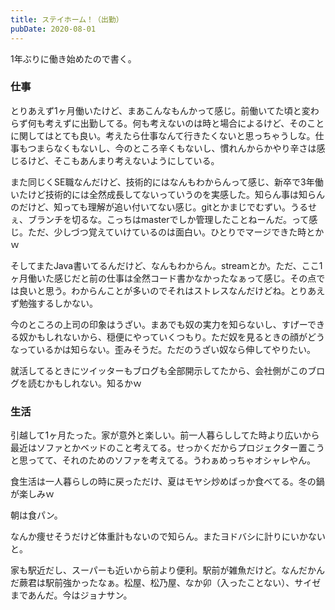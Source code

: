 ```yaml
---
title: ステイホーム！（出勤）
pubDate: 2020-08-01
---
```


1年ぶりに働き始めたので書く。

### 仕事

とりあえず1ヶ月働いたけど、まあこんなもんかって感じ。前働いてた頃と変わらず何も考えずに出勤してる。何も考えないのは時と場合によるけど、そのことに関してはとても良い。考えたら仕事なんて行きたくないと思っちゃうしな。仕事もつまらなくもないし、今のところ辛くもないし、慣れんからかやり辛さは感じるけど、そこもあんまり考えないようにしている。

また同じくSE職なんだけど、技術的にはなんもわからんって感じ、新卒で3年働いたけど技術的には全然成長してないっていうのを実感した。知らん事は知らんのだけど、知っても理解が追い付いてない感じ。gitとかまじでむずい。うるせぇ、ブランチを切るな。こっちはmasterでしか管理したことねーんだ。って感じ。ただ、少しづつ覚えていけているのは面白い。ひとりでマージできた時とかｗ

そしてまたJava書いてるんだけど、なんもわからん。streamとか。ただ、ここ1ヶ月働いた感じだと前の仕事は全然コード書かなかったなぁって感じ。その点では良いと思う。わからんことが多いのでそれはストレスなんだけどね。とりあえず勉強するしかない。

今のところの上司の印象はうざい。まあでも奴の実力を知らないし、すげーできる奴かもしれないから、穏便にやっていくつもり。ただ奴を見るときの顔がどうなっているかは知らない。歪みそうだ。ただのうざい奴なら伸してやりたい。

就活してるときにツイッターもブログも全部開示してたから、会社側がこのブログを読むかもしれない。知るかｗ

### 生活

引越して1ヶ月たった。家が意外と楽しい。前一人暮らししてた時より広いから最近はソファとかベッドのこと考えてる。せっかくだからプロジェクター置こうと思ってて、それのためのソファを考えてる。うわぁめっちゃオシャレやん。

食生活は一人暮らしの時に戻っただけ、夏はモヤシ炒めばっか食べてる。冬の鍋が楽しみｗ

朝は食パン。

なんか痩せそうだけど体重計もないので知らん。またヨドバシに計りにいかないと。

家も駅近だし、スーパーも近いから前より便利。駅前が雑魚だけど。なんだかんだ蕨君は駅前強かったなぁ。松屋、松乃屋、なか卯（入ったことない）、サイゼまであんだ。今はジョナサン。